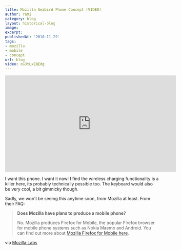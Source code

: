 ```yaml
---
title: Mozilla Seabird Phone Concept [VIDEO]
author: rami
category: blog
layout: historical-blog
image:
excerpt:
publishedAt: '2010-11-29'
tags:
- mozilla
- mobile
- concept
url: blog
video: oG3tLxEQEdg
---
```


<iframe width="560" height="315" src="https://www.youtube-nocookie.com/embed/oG3tLxEQEdg?rel=0" frameborder="0" allow="autoplay; encrypted-media" allowfullscreen></iframe>

I want this phone. I want it now! I find the wireless charging functionality is a killer here, its probably technically possible too. The keyboard would also be very cool, a bit gimmicky though.

Sadly, we won't be seeing this anytime soon, from Mozilla at least. From their FAQ:
  
<blockquote>
  <p><strong>Does Mozilla have plans to produce a mobile phone?</strong></p>
  <p>No. Mozilla produces Firefox for Mobile, the popular Firefox browser for mobile phone systems such as Nokia Maemo and Android. You can find out more about <a href="http://www.mozilla.com/en-US/mobile/"> Mozilla Firefox for Mobile here</a>.</p>
</blockquote>

via [Mozilla Labs](https://mozillalabs.com/conceptseries/2010/09/23/seabird/)
